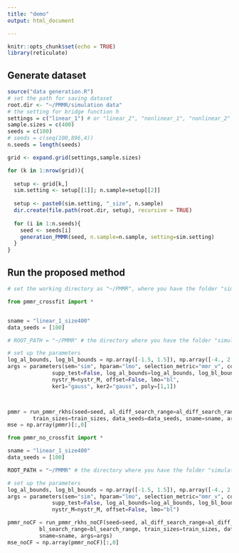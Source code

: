 ---
title: "demo"
output: html_document

---

```{r setup, include=FALSE}
knitr::opts_chunk$set(echo = TRUE)
library(reticulate)
```

## Generate dataset


```{r}
source("data generation.R")
# set the path for saving dataset
root.dir <- "~/PMMR/simulation data"
# the setting for bridge function h
settings = c("linear_1") # or "linear_2", "nonlinear_1", "nonlinear_2"
sample.sizes = c(400) 
seeds = c(100)
# seeds = c(seq(100,896,4))
n.seeds = length(seeds)

grid <- expand.grid(settings,sample.sizes)

for (k in 1:nrow(grid)){
  
  setup <- grid[k,]
  sim.setting <- setup[[1]]; n.sample=setup[[2]]
  
  setup <- paste0(sim.setting, "_size", n.sample)
  dir.create(file.path(root.dir, setup), recursive = TRUE)
  
  for (i in 1:n.seeds){
    seed <- seeds[i]
    generation_PMMR(seed, n.sample=n.sample, setting=sim.setting)
  }
}

```

## Run the proposed method



```{python}
# set the working directory as "~/PMMR", where you have the folder "simulation data"

from pmmr_crossfit import *


sname = "linear_1_size400"
data_seeds = [100]

# ROOT_PATH = "~/PMMR" # the directory where you have the folder "simulation data"

# set up the parameters
log_al_bounds, log_bl_bounds = np.array([-1.5, 1.5]), np.array([-4., 2.])
args = parameters(sem="sim", hparam="lmo", selection_metric="mmr_v", cond_metric=False,
              supp_test=False, log_al_bounds=log_al_bounds, log_bl_bounds=log_bl_bounds, 
              nystr_M=nystr_M, offset=False, lmo="bl", 
              ker1="gauss", ker2="gauss", poly=[1,1])



pmmr = run_pmmr_rkhs(seed=seed, al_diff_search_range=al_diff_search_range, bl_search_range=bl_search_range,  
        train_sizes=train_sizes, data_seeds=data_seeds, sname=sname, args=args)
mse = np.array(pmmr)[:,0]

```

```{python}
from pmmr_no_crossfit import *

sname = "linear_1_size400"
data_seeds = [100]

ROOT_PATH = "~/PMMR" # the directory where you have the folder "simulation data"

# set up the parameters
log_al_bounds, log_bl_bounds = np.array([-1.5, 1.5]), np.array([-4., 2.])
args = parameters(sem="sim", hparam="lmo", selection_metric="mmr_v", cond_metric=False,
              supp_test=False, log_al_bounds=log_al_bounds, log_bl_bounds=log_bl_bounds, 
              nystr_M=nystr_M, offset=False, lmo="bl")

pmmr_noCF = run_pmmr_rkhs_noCF(seed=seed, al_diff_search_range=al_diff_search_range,
          bl_search_range=bl_search_range, train_sizes=train_sizes, data_seeds=data_seeds, 
          sname=sname, args=args)
mse_noCF = np.array(pmmr_noCF)[:,0]

```

